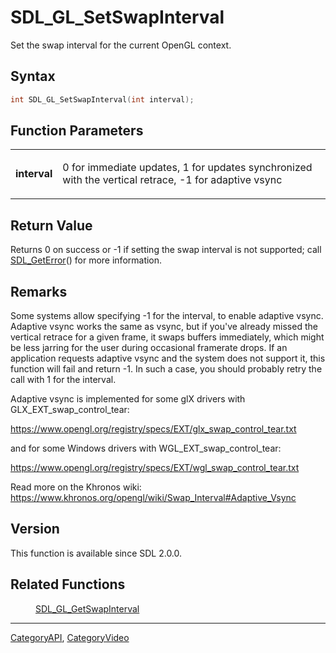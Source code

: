 = SDL_GL_SetSwapInterval =

Set the swap interval for the current OpenGL context.

== Syntax ==

<syntaxhighlight lang='c'>
int SDL_GL_SetSwapInterval(int interval);
</syntaxhighlight>

== Function Parameters ==

{|
|'''interval'''
|0 for immediate updates, 1 for updates synchronized with the vertical retrace, -1 for adaptive vsync
|}

== Return Value ==

Returns 0 on success or -1 if setting the swap interval is not supported;
call [[SDL_GetError]]() for more information.

== Remarks ==

Some systems allow specifying -1 for the interval, to enable adaptive
vsync. Adaptive vsync works the same as vsync, but if you've already missed
the vertical retrace for a given frame, it swaps buffers immediately, which
might be less jarring for the user during occasional framerate drops. If an
application requests adaptive vsync and the system does not support it,
this function will fail and return -1. In such a case, you should probably
retry the call with 1 for the interval.

Adaptive vsync is implemented for some glX drivers with
GLX_EXT_swap_control_tear:

https://www.opengl.org/registry/specs/EXT/glx_swap_control_tear.txt

and for some Windows drivers with WGL_EXT_swap_control_tear:

https://www.opengl.org/registry/specs/EXT/wgl_swap_control_tear.txt

Read more on the Khronos wiki:
https://www.khronos.org/opengl/wiki/Swap_Interval#Adaptive_Vsync

== Version ==

This function is available since SDL 2.0.0.

== Related Functions ==

:[[SDL_GL_GetSwapInterval]]

----
[[CategoryAPI]], [[CategoryVideo]]



